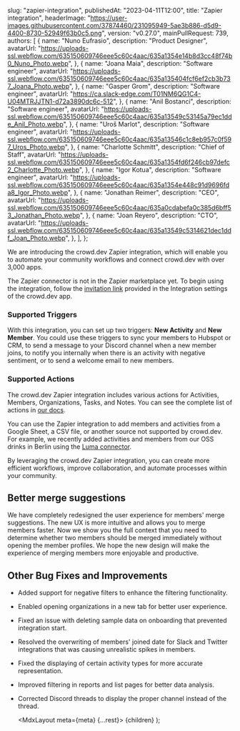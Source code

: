 
  slug: "zapier-integration",
  publishedAt: "2023-04-11T12:00",
  title: "Zapier integration",
  headerImage:
    "https://user-images.githubusercontent.com/37874460/231095949-5ae3b886-d5d9-4400-8730-52949f63b0c5.png",
  version: "v0.27.0",
  mainPullRequest: 739,
  authors: [
    {
      name: "Nuno Eufrasio",
      description: "Product Designer",
      avatarUrl:
        "https://uploads-ssl.webflow.com/635150609746eee5c60c4aac/635a1354e14b8d3cc48f74b0_Nuno_Photo.webp",
    },
    {
      name: "Joana Maia",
      description: "Software engineer",
      avatarUrl:
        "https://uploads-ssl.webflow.com/635150609746eee5c60c4aac/635a135404fcf6ef2cb3b737_Joana_Photo.webp",
    },
    {
      name: "Gasper Grom",
      description: "Software engineer",
      avatarUrl: "https://ca.slack-edge.com/T01NM6QG1C4-U04MTRJJTN1-d72a3890dc6c-512",
    },
    {
      name: "Anil Bostanci",
      description: "Software engineer",
      avatarUrl:
        "https://uploads-ssl.webflow.com/635150609746eee5c60c4aac/635a13549c53145a79ec1dde_Anil_Photo.webp",
    },
    {
      name: "Uroš Marlot",
      description: "Software engineer",
      avatarUrl:
        "https://uploads-ssl.webflow.com/635150609746eee5c60c4aac/635a13546c1c8eb957c0f597_Uros_Photo.webp",
    },
    {
      name: "Charlotte Schmitt",
      description: "Chief of Staff",
      avatarUrl:
        "https://uploads-ssl.webflow.com/635150609746eee5c60c4aac/635a1354fd6f246cb97defc2_Charlotte_Photo.webp",
    },
    {
      name: "Igor Kotua",
      description: "Software engineer",
      avatarUrl:
        "https://uploads-ssl.webflow.com/635150609746eee5c60c4aac/635a1354e448c91d9696fda8_Igor_Photo.webp",
    },
    {
      name: "Jonathan Reimer",
      description: "CEO",
      avatarUrl:
        "https://uploads-ssl.webflow.com/635150609746eee5c60c4aac/635a0cdabefa0c385d6bff53_Jonathan_Photo.webp",
    },
    {
      name: "Joan Reyero",
      description: "CTO",
      avatarUrl:
        "https://uploads-ssl.webflow.com/635150609746eee5c60c4aac/635a13549c5314621dec1ddf_Joan_Photo.webp",
    },
  ],
};

We are introducing the crowd.dev Zapier integration, which will enable you to automate your community workflows and connect crowd.dev with over 3,000 apps.

The Zapier connector is not in the Zapier marketplace yet. To begin using the integration, follow the [invitation link](https://app.crowd.dev/integrations) provided in the Integration settings of the crowd.dev app.

### Supported Triggers

With this integration, you can set up two triggers: **New Activity** and **New Member**. You could use these triggers to sync your members to Hubspot or CRM,
to send a message to your Discord channel when a new member joins, to notify you internally when there is an activity with negative sentiment, or to send a welcome email to new members.

### Supported Actions

The crowd.dev Zapier integration includes various actions for Activities, Members, Organizations, Tasks, and Notes.
You can see the complete list of actions in [our docs](https://docs.crowd.dev/docs/zapier-integration#supported-actions).

You can use the Zapier integration to add members and activities from a Google Sheet, a CSV file, or another source not supported by crowd.dev.
For example, we recently added activities and members from our OSS drinks in Berlin using the [Luma connector](https://zapier.com/apps/luma/integrations#page=6).

By leveraging the crowd.dev Zapier integration, you can create more efficient workflows, improve collaboration, and automate processes within your community.

## Better merge suggestions <PullRequest number="715" />

We have completely redesigned the user experience for members' merge suggestions. The new UX is more intuitive and allows you to merge members faster.
Now we show you the full context that you need to determine whether two members should be merged immediately without opening the member profiles.
We hope the new design will make the experience of merging members more enjoyable and productive.

<CenteredImage
  src="https://user-images.githubusercontent.com/37874460/231095960-75aed022-b41a-45c0-b6ad-b2080f331b16.png"
  maxWidth="100%"
/>

## Other Bug Fixes and Improvements

- Added support for negative filters to enhance the filtering functionality. <PullRequest number="720"/>
- Enabled opening organizations in a new tab for better user experience. <PullRequest number="725"/>
- Fixed an issue with deleting sample data on onboarding that prevented integration start. <PullRequest number="733"/>
- Resolved the overwriting of members' joined date for Slack and Twitter integrations that was causing unrealistic spikes in members. <PullRequest number="729"/>
- Fixed the displaying of certain activity types for more accurate representation. <PullRequest number="731"/>
- Improved filtering in reports and list pages for better data analysis. <PullRequest number="730"/>
- Corrected Discord threads to display the proper channel instead of the thread. <PullRequest number="726"/>

  <MdxLayout meta={meta} {...rest}>
    {children}
  </MdxLayout>
);
